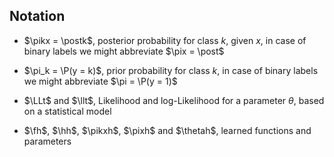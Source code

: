 
## Notation

- $\pikx = \postk$, posterior probability for class $k$, given $x$, in case of 
  binary labels we might abbreviate $\pix = \post$
  
- $\pi_k = \P(y = k)$, prior probability for class $k$, in case of binary 
  labels we might abbreviate $\pi = \P(y = 1)$
  
- $\LLt$ and $\llt$, Likelihood and log-Likelihood for a parameter $\theta$, 
  based on a statistical model
  
- $\fh$, $\hh$, $\pikxh$, $\pixh$ and $\thetah$, learned functions and 
  parameters

